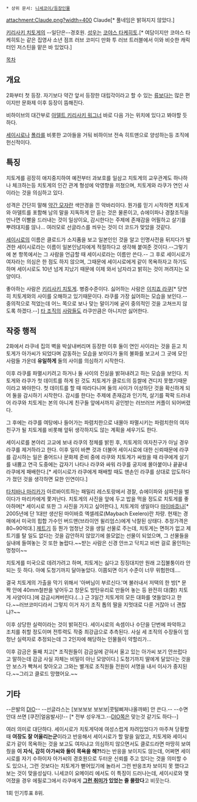  * 상위 문서: [[니세코이/등장인물]]
attachment:Claude.png?width=400
Claude[* 풀네임은 밝혀지지 않았다.]

[[키리사키 치토게]]의 --일단은--경호원. [[성우]]는 [[코야스 타케히토]].[* 여담이지만 코야스 타케히토는 같은 집영사 소년 점프 러브 코미디 만화 투 러브 트러블에서 이와 비슷한 캐릭터인 저스틴을 맡은 바 있었다.]

[[목차]]

== 개요 ==
2화부터 첫 등장. 자기보다 약간 앞서 등장한 대립각이라고 할 수 있는 [[류(니세코이)|류]]보다는 많은 편이지만 문화제 이후 등장이 뜸해진다.

비하이브의 대간부로 [[아델트 키리사키 워그너]] 바로 다음 가는 위치에 있다고 봐야할 듯 하다.

[[츠구미 세이시로|세이시로]]나 [[폴라 맥코이|폴라]]를 비롯한 고아들을 거둬 비하이브 전속 히트맨으로 양성하는등 조직에 헌신적이다.

== 특징 ==
치토게를 굉장히 애지중지하여 예전부터 과보호를 일삼고 치토게의 교우관계도 하나하나 체크하는등 치토게의 인간 관계 형성에 악영향을 끼쳤으며, 치토게와 라쿠가 연인 사이라는 것을 의심하고 있다.

성격은 간단히 말해 [[2% 부족할 때|약간 모자란]] 색안경을 낀 악바리이다. 뭔가를 믿기 시작하면 치토게와 아델트를 포함해 남의 말을 지독하게 안 듣는 것은 물론이고, 슈에이파나 경찰조직을 만나면 이빨을 드러내는 것이 일상이요, 감시한다는 주제에 존재감을 어필하고 살기를 뿌려대지를 않나... 여러모로 선글라스를 씌우는 것이 더 코드가 맞았을 것같다.

[[츠구미 세이시로|세이시로]]의 이름은 클로드가 소지품을 보고 일본인인 것을 알고 인명사전을 뒤지다가 발견한 세이시로라는 이름이 일본인남자에게 적절하다고 생각해 붙여준 것이다.--그렇기에 본 항목에서는 그 사람을 언급할 때 세이시로라는 이름만 쓴다.-- 그 후로 세이시로가 여자라는 의심은 한 점도 하지 않으며, 그때문에 세이시로에게 같이 목욕하자고 하기도 하며 세이시로도 10년 넘게 지났기 때문에 이제 와서 남자라고 밝히는 것이 꺼려지는 모양이다.

좋아하는 사람은 [[키리사키 치토게]]. 병증수준이다. 싫어하는 사람은 [[이치죠 라쿠]][* 당연히 치토게와의 사이를 오해하고 있기때문이다. 라쿠를 가장 싫어하는 모습을 보인다.--중의적으로 적었는데 어느 쪽으로 보나 맞는 말이기에 굳이 중의적인 것을 고쳐쓰지 않도록 하겠다.--] [[아이바 미기스케|타 조직의]] [[류(니세코이)|사람들도]] 라쿠만큼은 아니지만 싫어한다.

== 작중 행적 ==
2화에서 라쿠네 집의 벽을 박살내버리며 등장한 이후 둘이 연인 사이라는 것을 듣고 치토게가 아가씨가 되었다며 감동하는 모습을 보이다가 둘의 불화를 보고서 그 곳에 모인 사람들 가운데 '''유일하게''' 둘의 사이를 의심하기 시작한다.

이후 라쿠를 파멸시키려고 하거나 둘 사이의 진실을 밝혀내려고 하는 모습을 보인다. 치토게와 라쿠가 첫 데이트를 하게 된 것도 치토게가 클로드의 등쌀에 견디지 못했기때문이라고 봐야한다. 첫 데이트를 할 때 따라다니며 둘의 사이가 이상하단 것을 확신하게 되어 둘을 감시하기 시작한다. 감시를 한다는 주제에 존재감과 인기척, 살기를 팍팍 드러내어 라쿠와 치토게는 본의 아니게 친구들 앞에서까지 공인받는 러브러브 커플이 되어버렸다.

그 후에는 라쿠를 여탕에나 들어가는 파렴치한으로 내몰아 파멸시키는 파렴치한의 여자친구가 될 치토게를 비롯해 앞뒤 생각하지도 않는 계획을 세우기도 한다.

세이시로를 본야리 고교에 보내 라쿠의 정체를 밝힌 후, 치토게의 여자친구가 아닐 경우 라쿠를 제거하라고 한다. 이후 일이 바쁜 것과 더불어 세이시로에 대한 신뢰때문에 라쿠를 감시하는 일은 줄어드나 문화제 준비 중에 라쿠와 치토게가 싸웠을 때 라쿠에게 살기를 내뿜고 연극 도중에는 갑자기 나타나 라쿠와 싸워 라쿠를 궁지에 몰아붙이나 끝끝내 라쿠에게 패배한다.[* 세이시로가 라쿠에게 패배할 때도 맨손인 라쿠를 상대로 압도하다가 졌던 것을 생각하면 묘한 인연이다.]

[[타치바나 마리카]]가 아르바이트하는 패밀리 레스토랑에서 경찰, 슈에이파와 삼파전을 벌이다가 마리카에게 쫓겨난다.
치토게의 사진을 앞에 두고 밥을 먹을 정도로 치토게를 좋아하며[* 세이시로 또한 그 사진을 가지고 싶어한다.], 치토게의 생일마다 [[마이바흐]]나[* 2005년에 단 1대만 생산된 마이바흐 엑셀레로(Maybach Exelero)란 차량. 현재는 경매에서 미국의 힙합 가수인 버드맨(브라이언 윌리엄스)에게 낙찰된 상태다. 추정가격은 80~90억대.] [[제트기]] 등 뭔가 엄청난 것을 생일 선물로 주는데, 치토게는 면허가 없고 제트기를 탈 일도 없다는 것을 감안하지 않았기에 쓸모없는 선물이 되었으며, 그 선물들을 실내에 들여놓는 것 또한 놀랍다.~~받는 사람은 신경 안쓰고 닥치고 비싼 걸로 올인하는 멍청이~~

치토게를 미국으로 데려가려고 하며, 치토게는 싫다고 징징대지만 원래 고집불퉁이라 안 되는 듯 하다. 아예 도청기까지 달아놓았다. 이쯤되면 이거 수준이 너무 위험한데.... 

결국 치토게의 가출을 막기 위해서 '아버님이 부르신다.'며 불러내서 저택의 한 방[* 문짝 안에 40mm철판을 넣어두고 창문도 방탄유리로 만들어 놓는 등 완전히 대(對) 치토게 사양이다.]에 감금시켜버린다.(...) 근 3일간 치토게의 모든 대화를 엿들었다고 한다.~~러브코미디라서 그렇지 이거 자기 조직 톱의 딸을 지멋대로 다룬 거잖아 너 괜찮냐?~~

이후 상당한 실력이라는 것이 밝혀진다. 세이시로의 속셈이나 수단을 단번에 파악하고 조치를 취할 정도이며 전투력도 작중 최강급으로 추측된다. 사실 세 조직의 수장들이 엄청난 실력자로 추정되는데 그 2인자에 해당하는 인물들이 약할리가...

이후 감금은 둘째 치고[* 조직원들이 감금실에 갇혀서 울고 있는 아가씨 보기 안쓰럽다고 말하는데 감금 사실 자체는 비밀이 아닌 모양이다.] 도청기까지 딸에게 달았다는 것을 안 보스가 빡쳐서 찾아오고 그와는 별개로 조직원들 전원이 서명을 내서 이사가 중지된다.~~그리고 클로드 망했어요.~~

== 기타 ==
--은발의 [[DIO(죠죠의 기묘한 모험)|DIO]]-- --선글라스는 [보보보보 보보보|콧털삐져나올까봐] 안 쓴다.-- --수면안대 쓰면 [쿠잔|얼음발사]!--
[* 전부 성우개그.--[[DIO(죠죠의 기묘한 모험)|DIO]]쪽은 맞는것 같기도 하다--]

여러 의미로 대단하다. 세이시로가 치토게덕에 여성스럽게 차려입었다가 마주쳐 당황할 때 '''여장도 잘 어울리는군'''이라고 반응해서 세이시로가 할 말을 잃었고, 치토게와 세이시로가 같이 목욕하는 것을 보고도 여자냐고 의심하지 않으면서도 클로드라면 마땅히 보여줬을 '''이 자식, 감히 아가씨와 둘이 목욕을 해?!'''라는 반응을 보이지도 않는데, 어쩌면 세이시로를 자기 수하이자 아가씨의 경호원으로 두터운 신뢰를 주고 있다는 것을 의미할 수도 있으나, 그런 것보다는 치토게가 뻗어있기에 놀라서 그런 반응조차 보이지 못 했다고 보는 것이 맞을성싶다. 니세코이 요메이리 에서도 이 특징이 드러나는데, 세이시로와 맺어졌을 경우 에필로그에서 라쿠에게 '''[[동성애|그런 취미]]가 있었는 줄 몰랐다'''고 비웃는다.

1회 인기투표 8위.
